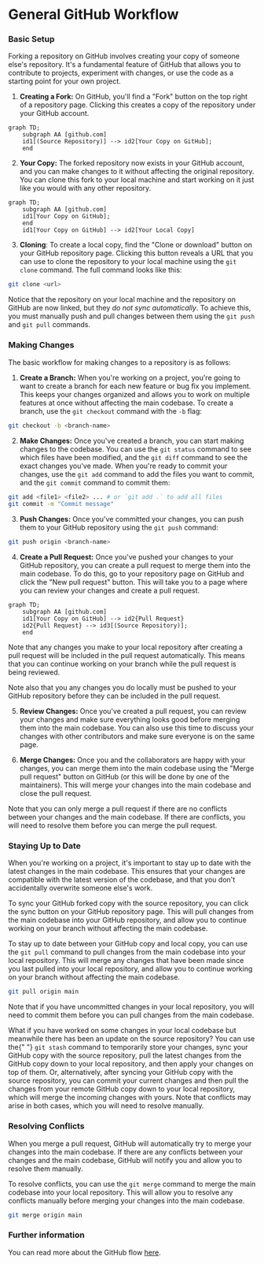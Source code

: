 
# General GitHub Workflow

### Basic Setup

Forking a repository on GitHub involves creating your copy of someone else's
repository. It's a fundamental feature of GitHub that allows you to contribute
to projects, experiment with changes, or use the code as a starting point for
your own project.

1. **Creating a Fork:** On GitHub, you'll find a "Fork" button on the top right
   of a repository page. Clicking this creates a copy of the repository under
   your GitHub account.

```mermaid
graph TD;
    subgraph AA [github.com]
    id1[(Source Repository)] --> id2[Your Copy on GitHub];
    end
```

2. **Your Copy:** The forked repository now exists in your GitHub account, and
   you can make changes to it without affecting the original repository. You can
   clone this fork to your local machine and start working on it just like you
   would with any other repository.

```mermaid
graph TD;
    subgraph AA [github.com]
    id1[Your Copy on GitHub];
    end
    id1[Your Copy on GitHub] --> id2[Your Local Copy]
```

3. **Cloning**: To create a local copy, find the "Clone or download" button on
   your GitHub repository page. Clicking this button reveals a URL that you can
   use to clone the repository to your local machine using the `git clone`
   command. The full command looks like this:

```bash
git clone <url>
```

Notice that the repository on your local machine and the repository on GitHub
are now linked, but they _do not sync automatically_. To achieve this, you must
manually push and pull changes between them using the `git push` and `git pull`
commands.

### Making Changes

The basic workflow for making changes to a repository is as follows:

1. **Create a Branch:** When you're working on a project, you're going to want
   to create a branch for each new feature or bug fix you implement. This keeps
   your changes organized and allows you to work on multiple features at once
   without affecting the main codebase. To create a branch, use the
   `git checkout` command with the `-b` flag:

```bash
git checkout -b <branch-name>
```

2. **Make Changes:** Once you've created a branch, you can start making changes
   to the codebase. You can use the `git status` command to see which files have
   been modified, and the `git diff` command to see the exact changes you've
   made. When you're ready to commit your changes, use the `git add` command to
   add the files you want to commit, and the `git commit` command to commit
   them:

```bash
git add <file1> <file2> ... # or `git add .` to add all files
git commit -m "Commit message"
```

3. **Push Changes:** Once you've committed your changes, you can push them to
   your GitHub repository using the `git push` command:

```bash
git push origin <branch-name>
```

4. **Create a Pull Request:** Once you've pushed your changes to your GitHub
   repository, you can create a pull request to merge them into the main
   codebase. To do this, go to your repository page on GitHub and click the "New
   pull request" button. This will take you to a page where you can review your
   changes and create a pull request.

```mermaid
graph TD;
    subgraph AA [github.com]
    id1[Your Copy on GitHub] --> id2{Pull Request}
    id2{Pull Request} --> id3[(Source Repository)];
    end
```

Note that any changes you make to your local repository after creating a pull
request will be included in the pull request automatically. This means that you
can continue working on your branch while the pull request is being reviewed.

Note also that you any changes you do locally must be pushed to your GitHub
repository before they can be included in the pull request.

5. **Review Changes:** Once you've created a pull request, you can review your
   changes and make sure everything looks good before merging them into the main
   codebase. You can also use this time to discuss your changes with other
   contributors and make sure everyone is on the same page.

6. **Merge Changes:** Once you and the collaborators are happy with your
   changes, you can merge them into the main codebase using the "Merge pull
   request" button on GitHub (or this will be done by one of the maintainers).
   This will merge your changes into the main codebase and close the pull
   request.

Note that you can only merge a pull request if there are no conflicts between
your changes and the main codebase. If there are conflicts, you will need to
resolve them before you can merge the pull request.

### Staying Up to Date

When you're working on a project, it's important to stay up to date with the
latest changes in the main codebase. This ensures that your changes are
compatible with the latest version of the codebase, and that you don't
accidentally overwrite someone else's work.

To sync your GitHub forked copy with the source repository, you can click the
sync button on your GitHub repository page. This will pull changes from the main
codebase into your GitHub repository, and allow you to continue working on your
branch without affecting the main codebase.

To stay up to date between your GitHub copy and local copy, you can use the
`git pull` command to pull changes from the main codebase into your local
repository. This will merge any changes that have been made since you last
pulled into your local repository, and allow you to continue working on your
branch without affecting the main codebase.

```bash
git pull origin main
```

Note that if you have uncommitted changes in your local repository, you will
need to commit them before you can pull changes from the main codebase.

<Callout type="info" emoji="ℹ️">
    What if you have worked on some changes in your local codebase but meanwhile
    there has been an update on the source repository? You can use the{" "}
    <code>git stash</code> command to temporarily store your changes, sync your
    GitHub copy with the source repository, pull the latest changes from the
    GitHub copy down to your local repository, and then apply your changes on
    top of them. Or, alternatively, after syncing your GitHub copy with the
    source repository, you can commit your current changes and then pull the
    changes from your remote GitHub copy down to your local repository, which
    will merge the incoming changes with yours. Note that conflicts may arise in
    both cases, which you will need to resolve manually.
</Callout>

### Resolving Conflicts

When you merge a pull request, GitHub will automatically try to merge your
changes into the main codebase. If there are any conflicts between your changes
and the main codebase, GitHub will notify you and allow you to resolve them
manually.

To resolve conflicts, you can use the `git merge` command to merge the main
codebase into your local repository. This will allow you to resolve any
conflicts manually before merging your changes into the main codebase.

```bash
git merge origin main
```

### Further information

You can read more about the GitHub flow
[here](https://guides.github.com/introduction/flow/).
